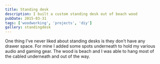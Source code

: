 ```yaml
---
title: Standing desk
description: I built a custom standing desk out of beach wood
pubDate: 2015-03-31
tags: ['woodworking', 'projects', 'diy']
gallery: standingdesk
---
```


One thing I've never liked about standing desks is they don't have any drawer space. For mine I added some spots underneath to hold my various audio and gaming gear. The wood is beach and I was able to hang most of the cabled underneath and out of the way.
